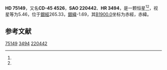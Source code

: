 {{Starbox begin
| name = HD 75149
}}
{{Starbox observe
| epoch = [[J2000.0|J2000.0]]
| constell = {{星座名待查}}<ref name=SIMBAD>{{cite web
 | url=http://simbad.u-strasbg.fr/simbad/sim-id?Ident=HR+3494
 | title =Pulsating variable Star
 | publisher=Centre de Données astronomiques de Strasbourg
 | work=SIMBAD
 | accessdate=2012-07-13}}</ref><ref name=DATA>{{cite web
 | url=http://vizier.u-strasbg.fr/viz-bin/VizieR-5?-out.add=.&-source=5050&-corr=PK=HR&-out.max=9999&HR=3494
 | title=VizieR Detailed Page
 | accessdate=2012-07-13
 | archive-date=2019-02-16
 | archive-url=https://web.archive.org/web/20190216120512/http://vizier.u-strasbg.fr/viz-bin/VizieR-5?-out.add=.&-source=5050&-corr=PK=HR&-out.max=9999&HR=3494
 | dead-url=no
 }}</ref>
| 星官 = 
| ra = {{RA|8|46|30.6}}<ref name=SIMBAD /><ref name=DATA />
| dec = {{DEC|-45|54|46}}<ref name=SIMBAD /><ref name=DATA />
| appmag_v = 5.46<ref name=SIMBAD /><ref name=DATA />
}}
{{Starbox character
| class = B3Ia<ref name=SIMBAD /><ref name=DATA />
| b-v = 0.27<ref name=SIMBAD /><ref name=DATA />
| u-b = -0.53<ref name=SIMBAD /><ref name=DATA />
| r-i = <ref name=SIMBAD /><ref name=DATA />
| variable = 
}}
{{Starbox astrometry
| radial_v = -0.53
| prop_mo_ra = 26
| parallax = 
| p_error = 
}}
{{Starbox catalog
| names =CD-45 4526，[[SAO星表|SAO]] 220442，[[HD星表|HD]] 75149，[[HR星表|HR]] 3494}}
{{Starbox reference |Simbad=HR+3494}}
{{Starbox end}}

'''HD 75149'''，又名'''CD-45 4526'''，'''SAO 220442'''、'''HR 3494'''，是一颗恒星<ref name=SIMBAD /><ref name=DATA />，视星等为5.46，位于[[銀道座標系|銀經]]265.33，[[銀道座標系|銀緯]]-1.69，其[[B1900.0|B1900.0]]坐标为赤經{{RA|8|43|6.3}}，赤緯{{DEC|-45|-1.69|44}}。

== 参考文献 ==
{{reflist}}

{{star-stub}}

[[Category:HD和HDE天體|75149]]
[[Category:HR天體|3494]]
[[Category:SAO天體|220442]]